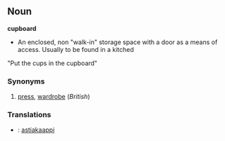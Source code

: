==Noun==
'''cupboard'''
* An enclosed, non "walk-in" storage space with a door as a means of access. Usually to be found in a kitched
"Put the cups in the cupboard"

===Synonyms===
#[[press]], [[wardrobe]] (''British'')

===Translations===
*{{fi}}: [[astiakaappi]]